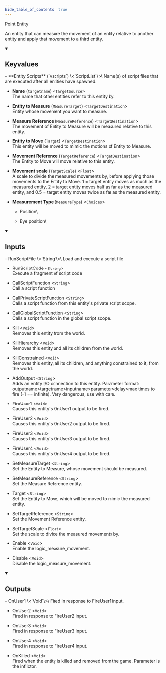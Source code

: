 ```yaml
---
hide_table_of_contents: true
---
```


<!---
!!!!!!
THIS PAGE IS AUTOGENERATED FROM GAME FGD DEFINITIONS!
DO NOT EDIT MANUALLY!
!!!!!!

In order to make edits, you can make an annotation file in /fgd_dump_overrides
-->


Point Entity

An entity that can measure the movement of an entity relative to another entity and apply that movement to a third entity.

<details open>
<summary><h2>Keyvalues</h2></summary>
- **Entity Scripts** (`vscripts`) \<`ScriptList`\>\
Name(s) of script files that are executed after all entities have spawned.

- **Name** (`targetname`) \<`TargetSource`\>\
The name that other entities refer to this entity by.

- **Entity to Measure** (`MeasureTarget`) \<`TargetDestination`\>\
Entity whose movement you want to measure.

- **Measure Reference** (`MeasureReference`) \<`TargetDestination`\>\
The movement of Entity to Measure will be measured relative to this entity.

- **Entity to Move** (`Target`) \<`TargetDestination`\>\
This entity will be moved to mimic the motions of Entity to Measure.

- **Movement Reference** (`TargetReference`) \<`TargetDestination`\>\
The Entity to Move will move relative to this entity.

- **Movement scale** (`TargetScale`) \<`Float`\>\
A scale to divide the measured movements by, before applying those movements to the Entity to Move. 1 = target entity moves as much as the measured entity, 2 = target entity moves half as far as the measured entity, and 0.5 = target entity moves twice as far as the measured entity.

- **Measurement Type** (`MeasureType`) \<`Choices`\>
  - Position\
    
  - Eye position\
    



 </details>
<details open>
<summary><h2>Inputs</h2></summary>
- RunScriptFile \<`String`\>\
Load and execute a script file

- RunScriptCode \<`String`\>\
Execute a fragment of script code

- CallScriptFunction \<`String`\>\
Call a script function

- CallPrivateScriptFunction \<`String`\>\
Calls a script function from this entity's private script scope.

- CallGlobalScriptFunction \<`String`\>\
Calls a script function in the global script scope.

- Kill \<`Void`\>\
Removes this entity from the world.

- KillHierarchy \<`Void`\>\
Removes this entity and all its children from the world.

- KillConstrained \<`Void`\>\
Removes this entity, all its children, and anything constrained to it, from the world.

- AddOutput \<`String`\>\
Adds an entity I/O connection to this entity. Parameter format: outputname&gt;targetname>inputname&gt;parameter&gt;delay&gt;max times to fire (-1 == infinite). Very dangerous, use with care.

- FireUser1 \<`Void`\>\
Causes this entity's OnUser1 output to be fired.

- FireUser2 \<`Void`\>\
Causes this entity's OnUser2 output to be fired.

- FireUser3 \<`Void`\>\
Causes this entity's OnUser3 output to be fired.

- FireUser4 \<`Void`\>\
Causes this entity's OnUser4 output to be fired.

- SetMeasureTarget \<`String`\>\
Set the Entity to Measure, whose movement should be measured.

- SetMeasureReference \<`String`\>\
Set the Measure Reference entity.

- Target \<`String`\>\
Set the Entity to Move, which will be moved to mimic the measured entity.

- SetTargetReference \<`String`\>\
Set the Movement Reference entity.

- SetTargetScale \<`Float`\>\
Set the scale to divide the measured movements by.

- Enable \<`Void`\>\
Enable the logic_measure_movement.

- Disable \<`Void`\>\
Disable the logic_measure_movement.


 </details>
<details open>
<summary><h2>Outputs</h2></summary>
- OnUser1 \<`Void`\>\
Fired in response to FireUser1 input.

- OnUser2 \<`Void`\>\
Fired in response to FireUser2 input.

- OnUser3 \<`Void`\>\
Fired in response to FireUser3 input.

- OnUser4 \<`Void`\>\
Fired in response to FireUser4 input.

- OnKilled \<`Void`\>\
Fired when the entity is killed and removed from the game. Parameter is the inflictor.


 </details>